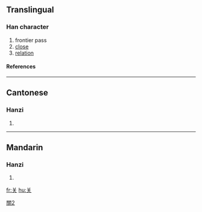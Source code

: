 {{see|關}}

==Translingual==
===Han character===
{{Han char|rn=12|rad=八|as=04|sn=6|four=|canj=廿大 (TK)}}
# frontier pass
# [[close]]
# [[relation]]
====References====
{{Han ref|kx=0250.071|hdz=10242.070|uh=5173|ud=20851}}
----
==Cantonese==
===Hanzi===
{{yue-hanzi|jyut=|y=gwaan1}}
# {{defn|Cantonese}}
----
==Mandarin==
===Hanzi===
{{cmn-hanzi|tra=關|pin=[[guān]] ([[guan1]])|wg=kuan<sup>1</sup>}}
# {{defn|Mandarin}}



[[fr:关]]
[[hu:关]]

[[Category:CJKV characters simplified differently in Japan and China|關2]]